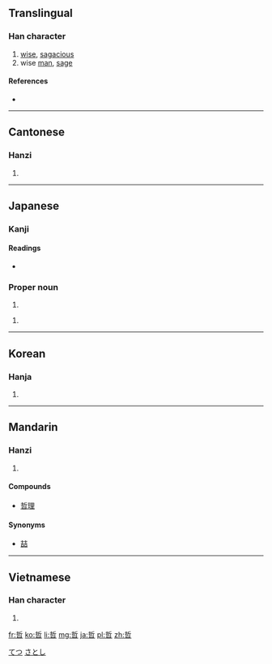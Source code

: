 ==Translingual==

===Han character===
{{Han char|rn=30|rad=口|as=07|sn=10|four=5260<sub>2</sub>|canj=手中口 (QLR)|ids=⿱[[折]][[口]]}}

# [[wise]], [[sagacious]]
# wise [[man]], [[sage]]

====References====
* {{Han ref|kx=0191.010|dkj=03667|dj=0410.150|hdz=10625.030|uh=54F2|ud=21746|bh=ADF5|bd=44533}}

----

==Cantonese==

===Hanzi===
{{yue-hanzi|jyut=[[zit3]]|y=jit3}}

# {{defn|lang=yue|sort=口07}}

----

==Japanese==

===Kanji===
{{ja-kanji|grade=c|rs=口07}}

====Readings====
* {{ja-readings|on=[[てつ]] (tetsu)|kun=[[あきらか]] (akiraka), [[さとい]] (satoi)}}

===Proper noun===
{{ja-pos|k|proper|hira=さとし|rom=Satoshi}}

# {{given name|male|lang=ja}}

{{ja-pos|k|proper|hira=てつ|rom=Tetsu}}

# {{given name|male|lang=ja}}

[[Category:Japanese male given names|てつ]]
[[Category:Japanese male given names|さとし]]

----

==Korean==

===Hanja===
{{ko-hanja|hangeul=철|eumhun=밝을|rv=cheol|mr=ch'ŏl}}

# {{defn|lang=ko|sort=口07}}

----

==Mandarin==

===Hanzi===
{{cmn-hanzi|pin=[[zhé]] ([[zhe2]])|wg=che<sup>2</sup>}}

# {{defn|lang=cmn|sort=口07}}

====Compounds====
* [[哲理]]

====Synonyms====
* [[喆]]

----

==Vietnamese==

===Han character===
{{vi-hantu|[[triết]], [[chít]], [[trết]], [[trít]]|rs=口07}}

# {{defn|lang=vi|sort=口07}}

[[fr:哲]]
[[ko:哲]]
[[li:哲]]
[[mg:哲]]
[[ja:哲]]
[[pl:哲]]
[[zh:哲]]